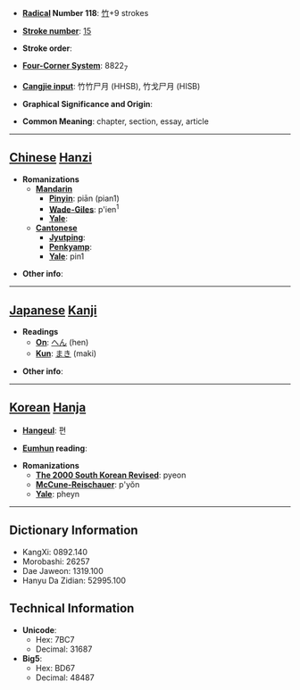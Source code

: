 * '''[[Wiktionary:Chinese radical index| Radical]] Number 118''': [[Wiktionary:Chinese radical index 竹|竹]]+9 strokes

* '''[[Wiktionary:Chinese total strokes index|Stroke number]]''': [[Wiktionary:Chinese total strokes index 15|15]]

* '''Stroke order''': 

* '''[[Wiktionary:Chinese four corner index|Four-Corner System]]''': 8822<sub>7</sub>

* '''[[Wiktionary:Chinese Cangjie index|Cangjie input]]''': 竹竹尸月 (HHSB), 竹戈尸月 (HISB)

* '''Graphical Significance and Origin''': 

* '''Common Meaning''': chapter, section, essay, article

----

== [[Chinese]] [[Hanzi]] ==

* '''Romanizations'''
** '''[[Mandarin]]'''
*** '''[[Pinyin]]''': piān (pian1)
*** '''[[Wade-Giles]]''': p'ien<sup>1</sup>
*** '''[[Yale]]''': 
** '''[[Cantonese]]'''
*** '''[[Jyutping]]''':
*** '''[[Penkyamp]]''': 
*** '''[[Yale]]''': pin1

* '''Other info''': 

----

== [[Japanese]] [[Kanji]] ==

* '''Readings'''
** '''[[On]]''': [[へん]] (hen)
** '''[[Kun]]''': [[まき]] (maki)

* '''Other info''':  

----

== [[Korean]] [[Hanja]] ==

* '''[[Hangeul]]''': 편

* '''[[Eumhun]] reading''': 

* '''Romanizations'''
** '''[[The 2000 South Korean Revised Romanization|The 2000 South Korean Revised]]''': pyeon
** '''[[McCune-Reischauer]]''': p'yŏn
** '''[[Yale]]''': pheyn

----

== Dictionary Information ==

* KangXi: 0892.140
* Morobashi: 26257
* Dae Jaweon: 1319.100
* Hanyu Da Zidian: 52995.100

== Technical Information ==

* '''Unicode''':
** Hex: 7BC7
** Decimal: 31687
* '''Big5''':
** Hex: BD67
** Decimal: 48487